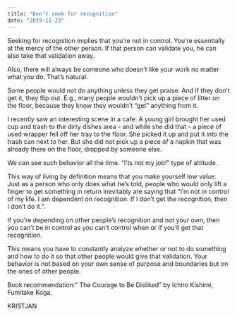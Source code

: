 ```yaml
---
title: "Don’t seek for recognition"
date: "2019-11-23"
---
```


Seeking for recognition implies that you’re not in control. You’re essentially at the mercy of the other person. If that person can validate you, he can also take that validation away.

Also, there will always be someone who doesn’t like your work no matter what you do. That’s natural.

Some people would not do anything unless they get praise. And if they don’t get it, they flip out. E.g., many people wouldn’t pick up a piece of litter on the floor, because they know they wouldn’t “get” anything from it.

I recently saw an interesting scene in a cafe: A young girl brought her used cup and trash to the dirty dishes area - and while she did that - a piece of used wrapper fell off her tray to the floor. She picked it up and put it into the trash can next to her. But she did not pick up a piece of a napkin that was already there on the floor, dropped by someone else.

We can see such behavior all the time. “I’ts not my job!” type of attitude.

This way of living by definition means that you make yourself low value. Just as a person who only does what he’s told, people who would only lift a finger to get something in return inevitably are saying that “I’m not in control of my life. I am dependent on recognition. If I don’t get the recognition, then I don’t do it.”.

If you’re depending on other people’s recognition and not your own, then you can’t be in control as you can’t control when or if you’ll get that recognition.

This means you have to constantly analyze whether or not to do something and how to do it so that other people would give that validation. Your behavior is not based on your own sense of purpose and boundaries but on the ones of other people.

Book recommendation:” The Courage to Be Disliked” by Ichiro Kishimi, Fumitake Koga.

KRISTJAN
